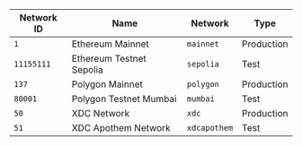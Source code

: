 <!--Content in this file is duplicated into multiple files. 
Search for <SupportedNetworks /> in the IDE to locate all occurrences-->

| Network ID | Name                     | Network      | Type       |
| ---------- | ------------------------ | ------------ | ---------- |
| `1`        | Ethereum Mainnet         | `mainnet`    | Production |
| `11155111` | Ethereum Testnet Sepolia | `sepolia`    | Test       |
| `137`      | Polygon Mainnet          | `polygon`    | Production |
| `80001`    | Polygon Testnet Mumbai   | `mumbai`     | Test       |
| `50`       | XDC Network              | `xdc`        | Production |
| `51`       | XDC Apothem Network      | `xdcapothem` | Test       |